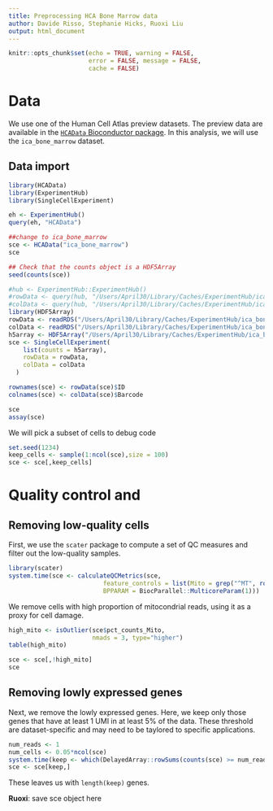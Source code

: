 ```yaml
---
title: Preprocessing HCA Bone Marrow data
author: Davide Risso, Stephanie Hicks, Ruoxi Liu
output: html_document
---
```


```r
knitr::opts_chunk$set(echo = TRUE, warning = FALSE, 
                      error = FALSE, message = FALSE, 
                      cache = FALSE)
```


# Data 

We use one of the Human Cell Atlas preview datasets. 
The preview data are available in the 
[`HCAData` Bioconductor package](https://bioconductor.org/packages/release/data/experiment/html/HCAData.html). In this analysis, we will use the 
`ica_bone_marrow` dataset. 

## Data import 
```r
library(HCAData)
library(ExperimentHub)
library(SingleCellExperiment)

eh <- ExperimentHub()
query(eh, "HCAData")

##change to ica_bone_marrow
sce <- HCAData("ica_bone_marrow")
sce 

## Check that the counts object is a HDF5Array
seed(counts(sce))

#hub <- ExperimentHub::ExperimentHub()
#rowData <- query(hub, "/Users/April30/Library/Caches/ExperimentHub/ica_bone_marrow_rowData.rds")
#colData <- query(hub, "/Users/April30/Library/Caches/ExperimentHub/ica_bone_marrow_colData.rds")
library(HDF5Array)
rowData <- readRDS("/Users/April30/Library/Caches/ExperimentHub/ica_bone_marrow_rowData.rds")
colData <- readRDS("/Users/April30/Library/Caches/ExperimentHub/ica_bone_marrow_colData.rds")
h5array <- HDF5Array("/Users/April30/Library/Caches/ExperimentHub/ica_bone_marrow_rectangular.h5", "counts")
sce <- SingleCellExperiment(
    list(counts = h5array),
    rowData = rowData,
    colData = colData
  )

rownames(sce) <- rowData(sce)$ID
colnames(sce) <- colData(sce)$Barcode

sce
assay(sce)
```

We will pick a subset of cells to debug code

```r
set.seed(1234)
keep_cells <- sample(1:ncol(sce),size = 100)
sce <- sce[,keep_cells]
```


# Quality control and 

## Removing low-quality cells

First, we use the `scater` package to compute a set of 
QC measures and filter out the low-quality samples.

```r
library(scater)
system.time(sce <- calculateQCMetrics(sce, 
                          feature_controls = list(Mito = grep("^MT", rowData(sce)$Symbol)),
                          BPPARAM = BiocParallel::MulticoreParam(1)))
```

We remove cells with high proportion of mitocondrial 
reads, using it as a proxy for cell damage. 

```r
high_mito <- isOutlier(sce$pct_counts_Mito, 
                       nmads = 3, type="higher")
table(high_mito)

sce <- sce[,!high_mito]
sce
```

## Removing lowly expressed genes

Next, we remove the lowly expressed genes. Here, 
we keep only those genes that have at least 1 UMI 
in at least 5% of the data. These threshold are
dataset-specific and may need to be taylored to 
specific applications.

```r
num_reads <- 1
num_cells <- 0.05*ncol(sce)
system.time(keep <- which(DelayedArray::rowSums(counts(sce) >= num_reads ) >= num_cells))
sce <- sce[keep,]
```

These leaves us with `length(keep)` genes.


**Ruoxi**: save sce object here
